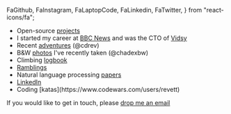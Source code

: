   FaGithub,
  FaInstagram,
  FaLaptopCode,
  FaLinkedin,
  FaTwitter,
} from "react-icons/fa";

- <FaGithub /> Open-source [projects](https://github.com/revett)
- <HiBuildingOffice2 /> I started my career at [BBC
  News](https://www.bbc.co.uk/news) and was the CTO of [Vidsy](https://vidsy.co)
- <FaInstagram /> Recent [adventures](https://instagram.com/cdrev) (@cdrev)
- <FaInstagram /> B&W [photos](https://instagram.com/chadexbw) I've recently
  taken (@chadexbw)
- <GiMountaintop /> Climbing
  [logbook](https://www.ukclimbing.com/logbook/showlog.php?id=216572&sort=g&country=&crag=&gradetype=&partners=0&year=&season=&nresults=100&pg=1)
- <FaTwitter /> [Ramblings](https://twitter.com/revcd)
- <HiOutlineAcademicCap /> Natural language processing
  [papers](https://github.com/revett/academic-papers)
- <FaLinkedin /> [LinkedIn](https://www.linkedin.com/in/cdrev)
- <FaLaptopCode />
  Coding [katas](https://www.codewars.com/users/revett)

If you would like to get in touch, please
[drop me an email](mailto:revcd-hello@revdex.fastmail.com)
